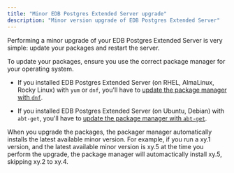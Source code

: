 ```yaml
---
title: "Minor EDB Postgres Extended Server upgrade"
description: "Minor version upgrade of EDB Postgres Extended Server"
---
```


Performing a minor upgrade of your EDB Postgres Extended Server is very simple: update your packages and restart the server.

To update your packages, ensure you use the correct package manager for your operating system. 

- If you installed EDB Postgres Extended Server (on RHEL, AlmaLinux, Rocky Linux) with `yum` or `dnf`, you'll have to [update the package manager with `dnf`](dnf_upgrade).

- If you installed EDB Postgres Extended Server (on Ubuntu, Debian) with `abt-get`, you'll have to [update the package manager with `abt-get`](apt_upgrade). 

When you upgrade the packages, the packager manager automatically installs the latest available minor version. For example, if you run a xy.1 version, and the latest available minor version is xy.5 at the time you perform the upgrade, the package manager will automactically install xy.5, skipping xy.2 to xy.4.

